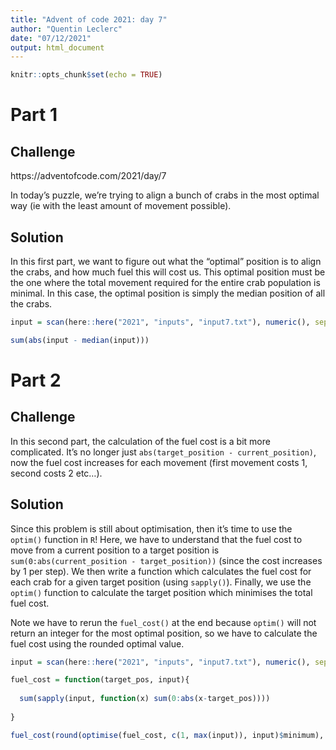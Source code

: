 ```yaml
---
title: "Advent of code 2021: day 7"
author: "Quentin Leclerc"
date: "07/12/2021"
output: html_document
---
```


```r
knitr::opts_chunk$set(echo = TRUE)
```

# Part 1

## Challenge

https://adventofcode.com/2021/day/7

In today's puzzle, we're trying to align a bunch of crabs in the most optimal way (ie with the least amount of movement possible).


## Solution

In this first part, we want to figure out what the "optimal" position is to align the crabs, and how much fuel this will cost us. This optimal position must be the one where the total movement required for the entire crab population is minimal. In this case, the optimal position is simply the median position of all the crabs.


```r

input = scan(here::here("2021", "inputs", "input7.txt"), numeric(), sep = ",")

sum(abs(input - median(input)))

```




# Part 2

## Challenge

In this second part, the calculation of the fuel cost is a bit more complicated. It's no longer just `abs(target_position - current_position)`, now the fuel cost increases for each movement (first movement costs 1, second costs 2 etc...). 

## Solution

Since this problem is still about optimisation, then it's time to use the `optim()` function in `R`! Here, we have to understand that the fuel cost to move from a current position to a target position is `sum(0:abs(current_position - target_position))` (since the cost increases by 1 per step). We then write a function which calculates the fuel cost for each crab for a given target position (using `sapply()`). Finally, we use the `optim()` function to calculate the target position which minimises the total fuel cost.

Note we have to rerun the `fuel_cost()` at the end because `optim()` will not return an integer for the most optimal position, so we have to calculate the fuel cost using the rounded optimal value.

```r

input = scan(here::here("2021", "inputs", "input7.txt"), numeric(), sep = ",")

fuel_cost = function(target_pos, input){
  
  sum(sapply(input, function(x) sum(0:abs(x-target_pos))))
  
}

fuel_cost(round(optimise(fuel_cost, c(1, max(input)), input)$minimum), input)


```

